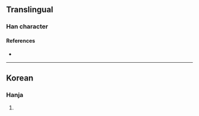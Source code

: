 {{character info}}
==Translingual==

===Han character===
{{Han char|rn=5|rad=乙|as=18|sn=19|four=|canj=HQN|ids=⿱舉乙}}

====References====
* {{Han ref|kx=0085.071|dkj=|dj=|hdz=|uh=3426|ud=13350|bh=|bd=}}

----

==Korean==

===Hanja===
{{ko-hanja|hangeul=걸|rv=geol|mr=kŏl|y=kel}}

# {{rfdef|ko|sort=乙18}}